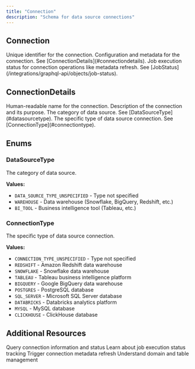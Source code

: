 ```yaml
---
title: "Connection"
description: "Schema for data source connections"
---
```


## Connection

<ParamField path="id" type="ID!" required>
  Unique identifier for the connection.
</ParamField>

<ParamField path="details" type="ConnectionDetails!" required>
  Configuration and metadata for the connection. See [ConnectionDetails](#connectiondetails).
</ParamField>

<ParamField path="status" type="JobStatus!" required>
  Job execution status for connection operations like metadata refresh. See [JobStatus](/integrations/graphql-api/objects/job-status).
</ParamField>

## ConnectionDetails

<ParamField path="name" type="String!" required>
  Human-readable name for the connection.
</ParamField>

<ParamField path="description" type="String!" required>
  Description of the connection and its purpose.
</ParamField>

<ParamField path="dataSourceType" type="DataSourceType!" required>
  The category of data source. See [DataSourceType](#datasourcetype).
</ParamField>

<ParamField path="connectionType" type="ConnectionType!" required>
  The specific type of data source connection. See [ConnectionType](#connectiontype).
</ParamField>

## Enums

### DataSourceType

The category of data source.

**Values:**
- `DATA_SOURCE_TYPE_UNSPECIFIED` - Type not specified
- `WAREHOUSE` - Data warehouse (Snowflake, BigQuery, Redshift, etc.)
- `BI_TOOL` - Business intelligence tool (Tableau, etc.)

### ConnectionType

The specific type of data source connection.

**Values:**
- `CONNECTION_TYPE_UNSPECIFIED` - Type not specified
- `REDSHIFT` - Amazon Redshift data warehouse
- `SNOWFLAKE` - Snowflake data warehouse
- `TABLEAU` - Tableau business intelligence platform
- `BIGQUERY` - Google BigQuery data warehouse
- `POSTGRES` - PostgreSQL database
- `SQL_SERVER` - Microsoft SQL Server database
- `DATABRICKS` - Databricks analytics platform
- `MYSQL` - MySQL database
- `CLICKHOUSE` - ClickHouse database

## Additional Resources

<CardGroup cols={2}>
  <Card title="Connection Queries" icon="search" href="/integrations/graphql-api/queries/connection/connection">
    Query connection information and status
  </Card>
  <Card title="JobStatus Schema" icon="clock" href="/integrations/graphql-api/objects/job-status">
    Learn about job execution status tracking
  </Card>
  <Card title="Refresh Connection" icon="refresh" href="/integrations/graphql-api/mutations/connection/refresh-connection">
    Trigger connection metadata refresh
  </Card>
  <Card title="Domain Objects" icon="folder" href="/integrations/graphql-api/objects/domain-model">
    Understand domain and table management
  </Card>
</CardGroup>
